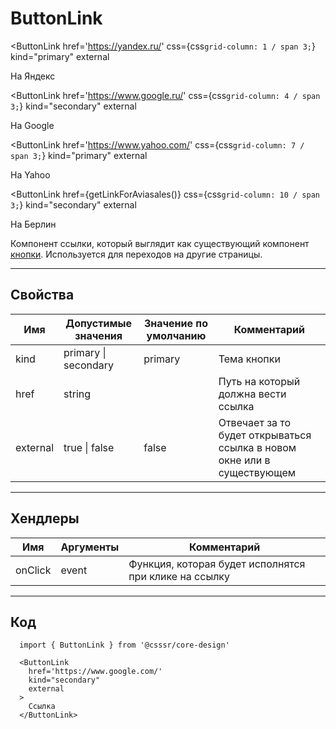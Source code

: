 
# ButtonLink

<ButtonLink
  href='https://yandex.ru/'
  css={css`grid-column: 1 / span 3;`}
  kind="primary"
  external
>
  На Яндекс
</ButtonLink>

<ButtonLink
  href='https://www.google.ru/'
  css={css`grid-column: 4 / span 3;`}
  kind="secondary"
  external
>
  На Google
</ButtonLink>

<ButtonLink
  href='https://www.yahoo.com/'
  css={css`grid-column: 7 / span 3;`}
  kind="primary"
  external
>
  На Yahoo
</ButtonLink>

<ButtonLink
  href={getLinkForAviasales()}
  css={css`grid-column: 10 / span 3;`}
  kind="secondary"
  external
>
  На Берлин  
</ButtonLink>


Компонент ссылки, который выглядит как существующий компонент [кнопки](/docs/button). 
Используется для переходов на другие страницы.

---------------------------------------
## Свойства
Имя      | Допустимые значения  | Значение по умолчанию | Комментарий
-------- | -------------------- | --------------------- | ----------------
kind     | primary \| secondary | primary               | Тема кнопки
href     | string               |                       | Путь на который должна вести ссылка
external | true \| false        | false                 | Отвечает за то будет открываться ссылка в новом окне или в существующем

---------------------------------------
## Хендлеры
Имя       | Аргументы | Комментарий
--------- | --------- | ---------------
onClick   | event     | Функция, которая будет исполнятся при клике на ссылку

---------------------------------------
## Код
```
  import { ButtonLink } from '@csssr/core-design'

  <ButtonLink
    href='https://www.google.com/'
    kind="secondary"
    external
  >
    Ссылка
  </ButtonLink>
```
